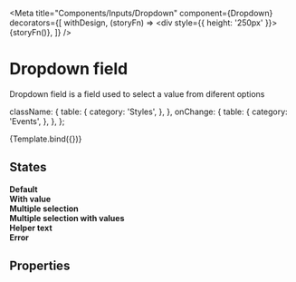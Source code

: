 

<Meta
  title="Components/Inputs/Dropdown"
  component={Dropdown}
  decorators={[
    withDesign,
    (storyFn) => <div style={{ height: '250px' }}>{storyFn()}</div>,
  ]}
/>

# Dropdown field

Dropdown field is a field used to select a value from diferent options


  className: {
    table: {
      category: 'Styles',
    },
  },
  onChange: {
    table: {
      category: 'Events',
    },
  },
};

<Canvas>
  <Story
    name="Dropdown"
    args={{ label: 'Label', options: dropdownOptions, isMultiselect: false }}
    argTypes={argTypes}
    parameters={{
      design: {
        name: 'Figma Design',
        type: 'figma',
        url:
          'https://www.figma.com/file/TENnOP4K38G6r3vDL3emCP/AB---Style-Guide?node-id=486%3A22447',
      },
    }}
  >
    {Template.bind({})}
  </Story>
</Canvas>

## States

<Canvas>
  <div>
    <b>Default</b>
    <Dropdown
      label="Label"
      options={dropdownOptions}
      style={{ height: '250px', width: '240px' }}
    />
  </div>
</Canvas>

<Canvas>
  <div>
    <b>With value</b>
    <Dropdown
      label="Label"
      value={dropdownOptions[0].value}
      options={dropdownOptions}
      style={{ height: '250px', width: '240px' }}
    />
  </div>
</Canvas>

<Canvas>
  <div>
    <b>Multiple selection</b>
    <Dropdown
      label="Label"
      isMultiselect
      style={{ height: '250px', width: '240px' }}
      options={dropdownOptions}
    />
  </div>
</Canvas>

<Canvas>
  <div>
    <b>Multiple selection with values</b>
    <Dropdown
      label="Label"
      isMultiselect
      value={[dropdownOptions[1].value, dropdownOptions[3].value]}
      style={{ height: '250px', width: '240px' }}
      options={dropdownOptions}
    />
  </div>
</Canvas>

<Canvas>
  <div>
    <b>Helper text</b>
    <Dropdown
      label="Label"
      helpText="Helper Text"
      options={dropdownOptions}
      style={{ height: '250px', width: '240px' }}
    />
  </div>
</Canvas>

<Canvas>
  <div>
    <b>Error</b>
    <Dropdown
      label="Label"
      helpText="Helper Text"
      helpTextType="danger"
      style={{ height: '250px', width: '240px' }}
      options={dropdownOptions}
    />
  </div>
</Canvas>

## Properties

<ArgsTable of={Dropdown} />
